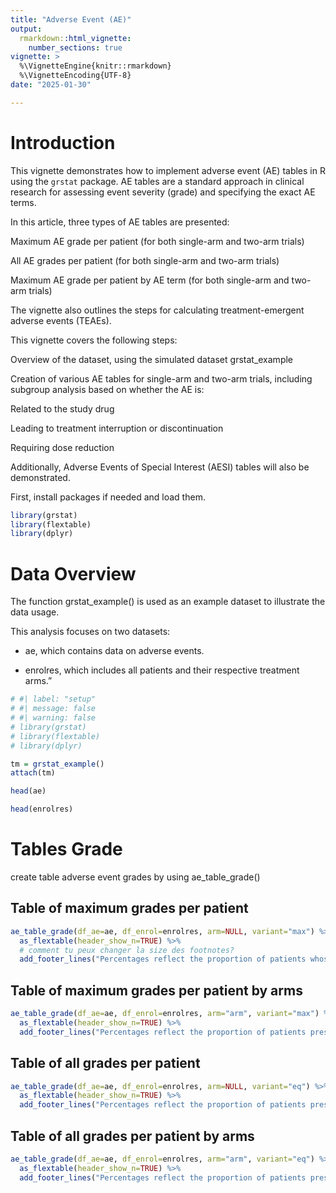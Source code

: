 ```yaml
---
title: "Adverse Event (AE)"
output: 
  rmarkdown::html_vignette:
    number_sections: true
vignette: >
  %\VignetteEngine{knitr::rmarkdown}
  %\VignetteEncoding{UTF-8}
date: "2025-01-30"

---
```


<!-- https://oncostat.github.io/grstat/articles/adverse_events_sas.html -->

# Introduction

This vignette demonstrates how to implement adverse event (AE) tables in R using the `grstat` package. AE tables are a standard approach in clinical research for assessing event severity (grade) and specifying the exact AE terms.

In this article, three types of AE tables are presented:

Maximum AE grade per patient (for both single-arm and two-arm trials)

All AE grades per patient (for both single-arm and two-arm trials)

Maximum AE grade per patient by AE term (for both single-arm and two-arm trials)

The vignette also outlines the steps for calculating treatment-emergent adverse events (TEAEs).

This vignette covers the following steps:

Overview of the dataset, using the simulated dataset grstat_example

Creation of various AE tables for single-arm and two-arm trials, including subgroup analysis based on whether the AE is:

Related to the study drug

Leading to treatment interruption or discontinuation

Requiring dose reduction

Additionally, Adverse Events of Special Interest (AESI) tables will also be demonstrated.

First, install packages if needed and load them.

```r
library(grstat)
library(flextable)
library(dplyr)
```

# Data Overview

The function grstat_example() is used as an example dataset to illustrate the data usage.

This analysis focuses on two datasets:

- ae, which contains data on adverse events.

- enrolres, which includes all patients and their respective treatment arms."

```r
# #| label: "setup"
# #| message: false
# #| warning: false
# library(grstat)
# library(flextable)
# library(dplyr)

tm = grstat_example()
attach(tm)

head(ae)

head(enrolres)

```
# Tables Grade

create table adverse event grades by using  ae_table_grade()

## Table of maximum grades per patient

```r
ae_table_grade(df_ae=ae, df_enrol=enrolres, arm=NULL, variant="max") %>% 
  as_flextable(header_show_n=TRUE) %>%
  # comment tu peux changer la size des footnotes?
  add_footer_lines("Percentages reflect the proportion of patients whose maximum AE grade was as indicated.")
```

## Table of maximum grades per patient by arms

```r
ae_table_grade(df_ae=ae, df_enrol=enrolres, arm="arm", variant="max") %>% 
  as_flextable(header_show_n=TRUE) %>% 
  add_footer_lines("Percentages reflect the proportion of patients presenting at most one AE of given grade")
```

## Table of all grades per patient 

```r
ae_table_grade(df_ae=ae, df_enrol=enrolres, arm=NULL, variant="eq") %>% 
  as_flextable(header_show_n=TRUE) %>% 
  add_footer_lines("Percentages reflect the proportion of patients presenting at least one AE of given grade")
```

## Table of all grades per patient by arms

```r
ae_table_grade(df_ae=ae, df_enrol=enrolres, arm="arm", variant="eq") %>% 
  as_flextable(header_show_n=TRUE) %>% 
  add_footer_lines("Percentages reflect the proportion of patients presenting at least one AE of given grade")
```

